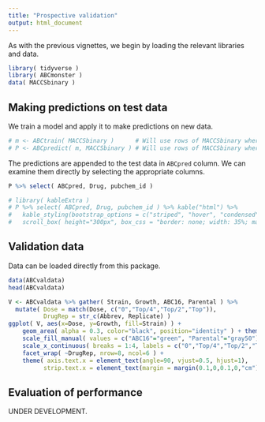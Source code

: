 ```yaml
---
title: "Prospective validation"
output: html_document
---
```


As with the previous vignettes, we begin by loading the relevant libraries and data.

```r
library( tidyverse )
library( ABCmonster )
data( MACCSbinary )
```

## Making predictions on test data

We train a model and apply it to make predictions on new data.

```r
# m <- ABCtrain( MACCSbinary )      # Will use rows of MACCSbinary where Label is not-NA
# P <- ABCpredict( m, MACCSbinary ) # Will use rows of MACCSbinary where Label is NA
```

The predictions are appended to the test data in `ABCpred` column. We can examine them directly by selecting the appropriate columns.

```r
P %>% select( ABCpred, Drug, pubchem_id )
```

```r
# library( kableExtra )
# P %>% select( ABCpred, Drug, pubchem_id ) %>% kable("html") %>%
#   kable_styling(bootstrap_options = c("striped", "hover", "condensed"), full_width=FALSE) %>%
#   scroll_box( height="300px", box_css = "border: none; width: 35%; margin-left: auto; margin-right: auto; margin-bottom: 10px;" )
```

## Validation data

Data can be loaded directly from this package.

```r
data(ABCvaldata)
head(ABCvaldata)
```

```r
V <- ABCvaldata %>% gather( Strain, Growth, ABC16, Parental ) %>%
  mutate( Dose = match(Dose, c("0","Top/4","Top/2","Top")),
          DrugRep = str_c(Abbrev, Replicate) )
ggplot( V, aes(x=Dose, y=Growth, fill=Strain) ) +
    geom_area( alpha = 0.3, color="black", position="identity" ) + theme_bw() +
    scale_fill_manual( values = c("ABC16"="green", "Parental"="gray50") ) +
    scale_x_continuous( breaks = 1:4, labels = c("0","Top/4","Top/2","Top") ) +
    facet_wrap( ~DrugRep, nrow=8, ncol=6 ) +
    theme( axis.text.x = element_text(angle=90, vjust=0.5, hjust=1),
          strip.text.x = element_text(margin = margin(0.1,0,0.1,0,"cm")) )
```

## Evaluation of performance

UNDER DEVELOPMENT.

